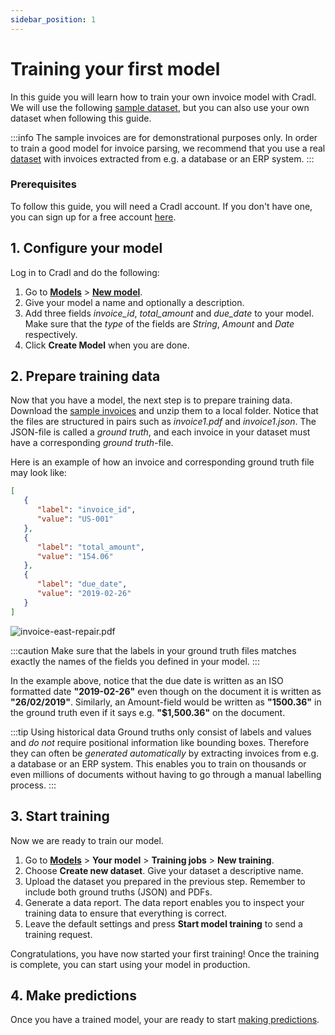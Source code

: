 ```yaml
---
sidebar_position: 1
---
```



# Training your first model
In this guide you will learn how to train your own invoice model with Cradl. We will use the following [sample dataset](/sample_invoices.zip), but you can
also use your own dataset when following this guide.

:::info
The sample invoices are for demonstrational purposes only. In order to train a good model for invoice parsing, we recommend that
you use a real [dataset](../concepts/datasets) with invoices extracted from e.g. a database or an ERP system.
:::

### Prerequisites
To follow this guide, you will need a Cradl account. If you don't have one, you can sign up for a free account [here](https://cradl.ai).

## 1. Configure your model
Log in to Cradl and do the following:

1. Go to [**Models**](https://app.cradl.ai/models) > [**New model**](https://app.cradl.ai/models/new).
2. Give your model a name and optionally a description.
3. Add three fields _invoice_id_, _total_amount_ and _due_date_ to your model. Make sure that the _type_ of the fields are _String_, _Amount_ and _Date_ respectively.
4. Click __Create Model__ when you are done.

## 2. Prepare training data
Now that you have a model, the next step is to prepare training data. Download the [sample invoices](/sample_invoices.zip) and unzip them to a local folder.
Notice that the files are structured in pairs such as _invoice1.pdf_ and _invoice1.json_. The JSON-file is called a _ground truth_, and each invoice in your dataset
must have a corresponding _ground truth_-file.

Here is an example of how an invoice and corresponding ground truth file may look like:

<Tabs>
<TabItem value="ground-truth" label="invoice-east-repair.json - Ground Truth" default>

```json
[
   {
      "label": "invoice_id",
      "value": "US-001"
   },
   {
      "label": "total_amount",
      "value": "154.06"
   },
   {
      "label": "due_date",
      "value": "2019-02-26"
   }
]
```

</TabItem>
<TabItem value="document" label="invoice-east-repair.pdf - Invoice">

![invoice-east-repair.pdf](/img/use-cases/invoice-sample-01.png)

</TabItem>
</Tabs>

:::caution
Make sure that the labels in your ground truth files matches exactly the names of the fields you defined in your model.
:::

In the example above, notice that the due date is written as an ISO formatted date __"2019-02-26"__ even though on the document it is written as __"26/02/2019"__.
Similarly, an Amount-field would be written as __"1500.36"__ in the ground truth even if it says e.g. __"$1,500.36"__ on the document.

:::tip Using historical data
Ground truths only consist of labels and values and _do not_ require positional information like bounding boxes. Therefore they can often be 
_generated automatically_ by extracting invoices from e.g. a database or an ERP system. This enables you to train on thousands or even millions
of documents without having to go through a manual labelling process.
:::


## 3. Start training
Now we are ready to train our model.

1. Go to [**Models**](https://app.cradl.ai/models) > **Your model** > **Training jobs** > **New training**.
2. Choose **Create new dataset**. Give your dataset a descriptive name.
2. Upload the dataset you prepared in the previous step. Remember to include both ground truths (JSON) and PDFs.
3. Generate a data report. The data report enables you to inspect your training data to ensure that everything is correct.
4. Leave the default settings and press **Start model training** to send a training request.

Congratulations, you have now started your first training! Once the training is complete, you can start using your model in production.


## 4. Make predictions
Once you have a trained model, your are ready to start [making predictions](test-a-model).
